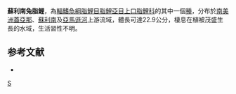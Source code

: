 {{Speciesbox 
| genus = Leporinus
| species = paralternus
| authority = [[Fowler|Fowler]], 1914
| status = NE
| status_system = IUCN3.1
}}
'''蘇利南兔脂鯉'''，為[[輻鰭魚綱|輻鰭魚綱]][[脂鯉目|脂鯉目]][[脂鯉亞目|脂鯉亞目]][[上口脂鯉科|上口脂鯉科]]的其中一個[[種|種]]，分布於[[南美洲|南美洲]][[蓋亞那|蓋亞那]]、[[蘇利南|蘇利南]]及[[亞馬遜河|亞馬遜河]]上游流域，體長可達22.9公分，棲息在植被茂盛生長的水域，生活習性不明。

==参考文献==
{{refbegin}}
*{{FishBase_species|genus=Leporinus|species=paralternus|year=2013|month=9}}
{{refend}}
{{Taxonbar}}

[[Category:兔脂鯉屬|S]]
